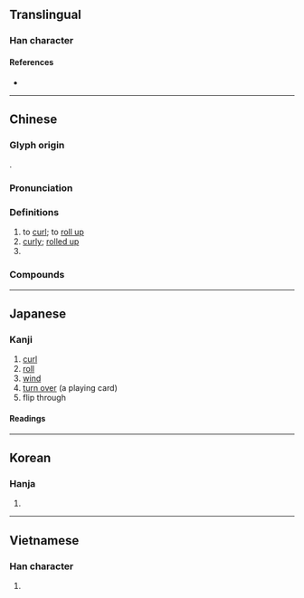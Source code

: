 {{also|卷}}
{{character info}}
==Translingual==

===Han character===
{{Han char|rn=64|rad=手|as=08|sn=11|four=59012|canj=QFQU|ids=⿰扌卷}}

====References====
* {{Han ref|kx=0435.160|dkj=12208|dj=0784.330|hdz=31906.030|uh=6372|ud=25458|bh=B1B2|bd=45490}}

----

==Chinese==
{{zh-forms|s=卷}}

===Glyph origin===
{{Han etym}}
{{Han compound|手|alt1=扌|卷|ls=psc|c1=s|c2=p}}.

===Pronunciation===
{{zh-pron
|m=juǎn
|m-s=
|c=gyun2
|c-t=
|g=
|h=pfs=kién
|j=
|mb=
|md=guōng
|mn=kńg
|mn-t=
|w=2jyoe
|x=
|mc=y
|oc=y
|cat=v,a
}}

===Definitions===
{{zh-hanzi}}

# to [[curl]]; to [[roll up]]
# [[curly]]; [[rolled up]]
# {{zh-etym-short|內卷}}

===Compounds===
{{zh-der|席捲|塵捲風|奶捲|捲尺|捲包|捲髮|控捲|春捲皮|捲舌音|捲簾格|捲入漩渦|捲舌韻母|捲走|百葉捲|捲棚|捲入|捲起|捲款潛逃|捲煙畫片|捲鋪蓋|搽穰捲兒|捲土重來|捲甲重來|捲菸|捲進|捲揚機|捲曲|捲舌元音|捲逃|春捲|捲浪翻波|捲腿褲|捲子|菸捲|花捲|鋪蓋捲兒|襲捲|龍捲風|銀絲捲|膠捲|筆捲|風捲殘雲|縮影微捲}}

----

==Japanese==

===Kanji===
{{ja-kanji|grade=|rs=手08}}

# [[curl]]
# [[roll]]
# [[wind]]
# [[turn over]] (a playing card)
# flip through

====Readings====
{{ja-readings
|on=けん
|kun=ま-く
}}

----

==Korean==

===Hanja===
{{ko-hanja|권}}

# {{rfdef|ko|sort=手08}}

----

==Vietnamese==

===Han character===
{{vi-readings|reading=cuốn, quyền, cuộn, quấn, quén, quyển, quyện|rs=手08}}

# {{rfdef|vi|sort=手08}}